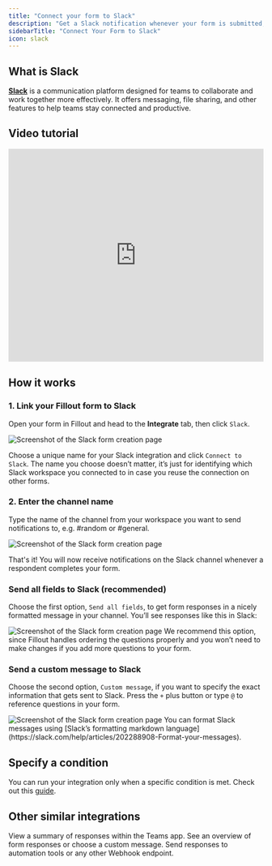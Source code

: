 ```yaml
---
title: "Connect your form to Slack"
description: "Get a Slack notification whenever your form is submitted, with each question automatically formatted or with a custom message of your choosing."
sidebarTitle: "Connect Your Form to Slack"
icon: slack
---
```


## What is Slack

[**Slack**](https://slack.com/) is a communication platform designed for teams to collaborate and work together more effectively. It offers messaging, file sharing, and other features to help teams stay connected and productive.

## Video tutorial
<Frame>
  <iframe class="notion-asset-object-fit" src="https://www.loom.com/embed/a619078ed5ec4d31bb9ee3d99fb62314" title="iframe video" frameborder="0" allowfullscreen="" loading="lazy" scrolling="auto" width="100%" height="420"></iframe>
</Frame>

## How it works

### **1. Link your Fillout form to Slack**

Open your form in Fillout and head to the **Integrate** tab, then click `Slack`.

<Frame>
  <img src="/images/Screenshot2025-02-12at3.33.50PM.png" alt="Screenshot of the Slack form creation page" />
</Frame>

Choose a unique name for your Slack integration and click `Connect to Slack`. The name you choose doesn’t matter, it’s just for identifying which Slack workspace you connected to in case you reuse the connection on other forms.

### 2. Enter the channel name

Type the name of the channel from your workspace you want to send notifications to, e.g. #random or #general.

<Frame>
  <img src="/images/Screenshot2025-02-12at3.34.04PM.png" alt="Screenshot of the Slack form creation page" />
</Frame>

That's it\! You will now receive notifications on the Slack channel whenever a respondent completes your form.

### Send all fields to Slack (recommended)

Choose the first option, `Send all fields`, to get form responses in a nicely formatted message in your channel. You’ll see responses like this in Slack:

<Frame>
  <img src="/images/Screenshot2025-05-09at4.13.36PM.png" alt="Screenshot of the Slack form creation page" />
</Frame>

<Tip>
 We recommend this option, since Fillout handles ordering the questions properly and you won’t need to make changes if you add more questions to your form.
</Tip>

### Send a custom message to Slack

Choose the second option, `Custom message`, if you want to specify the exact information that gets sent to Slack. Press the `+` plus button or type `@` to reference questions in your form.

<Frame>
  <img src="/images/Screenshot2025-02-12at3.35.29PM.png" alt="Screenshot of the Slack form creation page" />
</Frame>

<Tip>
  You can format Slack messages using [Slack’s formatting markdown language](https://slack.com/help/articles/202288908-Format-your-messages).
</Tip>

## Specify a condition

You can run your integration only when a specific condition is met. Check out this [guide](/help/conditional-integration).

## **Other similar integrations**

<CardGroup cols={3}>
  <Card title="Send notifications to Microsoft Teams" href="/help/microsoft-teams" icon="microsoft" iconType="regular" color="#FFC738">
    View a summary of responses within the Teams app.
  </Card>
  <Card title="Send messages to Discord channels" href="/help/discord" icon="discord" iconType="regular" color="#FFC738">
    See an overview of form responses or choose a custom message.
  </Card>
  <Card title="Send form submissions to a webhook" href="/help/webhook" icon="webhook" iconType="regular" color="#FFC738">
    Send responses to automation tools or any other Webhook endpoint.
  </Card>
</CardGroup>
